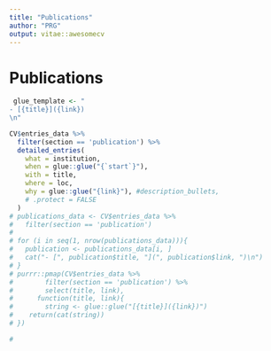 ```yaml
---
title: "Publications"
author: "PRG"
output: vitae::awesomecv
---
```


# Publications
```r
 glue_template <- "
- [{title}]({link})
\n"

CV$entries_data %>%
  filter(section == 'publication') %>%
  detailed_entries(
    what = institution,
    when = glue::glue("{`start`}"),
    with = title,
    where = loc,
    why = glue::glue("{link}"), #description_bullets,
    # .protect = FALSE
  )
# publications_data <- CV$entries_data %>% 
#   filter(section == 'publication')
# 
# for (i in seq(1, nrow(publications_data))){
#   publication <- publications_data[i, ]
#   cat("- [", publication$title, "](", publication$link, ")\n")
# }
# purrr::pmap(CV$entries_data %>%
#        filter(section == 'publication') %>% 
#        select(title, link),
#      function(title, link){
#        string <- glue::glue("[{title}]({link})")
#    return(cat(string))
# })

# 
```

